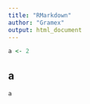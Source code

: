```yaml
---
title: "RMarkdown"
author: "Gramex"
output: html_document
---
```


```r
a <- 2
```

## a

```r
a
```